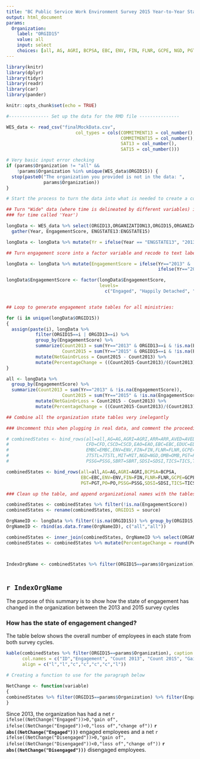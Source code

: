 ```yaml
---
title: "BC Public Service Work Environment Survey 2015 Year-to-Year State of Engagement"
output: html_document
params:
  Organization: 
    label: "ORGID15"
    value: all
    input: select
    choices: [all, AG, AGRI, BCPSA, EBC, ENV, FIN, FLNR, GCPE, NGD, PGT, PO, PSSG, SDSI, TICS]
---
```


```r
library(knitr)
library(dplyr)
library(tidyr)
library(readr)
library(car)
library(pander)

knitr::opts_chunk$set(echo = TRUE)

#--------------- Set up the data for the RMD file ---------------

WES_data <- read_csv("finalMockData.csv", 
                          col_types = cols(COMMITMENT13 = col_number(), 
                                           COMMITMENT15 = col_number(),
                                           SAT13 = col_number(), 
                                           SAT15 = col_number()))

# Very basic input error checking
if (params$Organization != "all" &&
    !params$Organization %in% unique(WES_data$ORGID15)) {
  stop(paste0("The organization you provided is not in the data: ",
              params$Organization))
}

# Start the process to turn the data into what is needed to create a combined dataset

## Turn "Wide" data (where time is delineated by different variables) into "Long" data (where there is a variable
### for time called 'Year') 

longData <- WES_data %>% select(ORGID13,ORGANIZATION13,ORGID15,ORGANIZATION15, ENGSTATE13, ENGSTATE15) %>% 
  gather(Year, EngagementScore, ENGSTATE13:ENGSTATE15)

longData <- longData %>% mutate(Yr = ifelse(Year == "ENGSTATE13", "2013", "2015" ))

## Turn engagement score into a factor variable and recode to text labels

longData <- longData %>% mutate(EngagementScore = ifelse(Yr=="2013" & !is.na(ORGID13) & is.na(EngagementScore), "Non Respondents",
                                                         ifelse(Yr=="2015" & !is.na(ORGID15) & is.na(EngagementScore), "Non Respondents", EngagementScore)))

longData$EngagementScore <- factor(longData$EngagementScore,
                                   levels=
                                     c("Engaged", "Happily Detached", "Unhappily Dedicated", "Disengaged", "Non Respondents"))


## Loop to generate engagement state tables for all ministries:

for (i in unique(longData$ORGID15))
{
  assign(paste(i), longData %>% 
           filter(ORGID15==i | ORGID13==i) %>% 
           group_by(EngagementScore) %>% 
           summarize(Count2013 = sum(Yr=="2013" & ORGID13==i & !is.na(EngagementScore)), 
                     Count2015 = sum(Yr=="2015" & ORGID15==i & !is.na(EngagementScore))) %>% 
           mutate(NetGainOrLoss = Count2015 - Count2013) %>% 
           mutate(PercentageChange = ((Count2015-Count2013)/(Count2013))* 100))
}

all <- longData %>%
  group_by(EngagementScore) %>% 
  summarize(Count2013 = sum(Yr=="2013" & !is.na(EngagementScore)), 
                     Count2015 = sum(Yr=="2015" & !is.na(EngagementScore))) %>% 
           mutate(NetGainOrLoss = Count2015 - Count2013) %>% 
           mutate(PercentageChange = ((Count2015-Count2013)/(Count2013))* 100)

## Combine all the organization state tables very inelegantly

### Uncomment this when plugging in real data, and comment the proceeding block of code instead

# combinedStates <- bind_rows(all=all,AG=AG,AGRI=AGRI,ARR=ARR,AVED=AVED,BCPSA=BCPSA,
#                             CFD=CFD,CSCD=CSCD,EAO=EAO,EBC=EBC,EDUC=EDUC,EM=EM,
#                             EMBC=EMBC,ENV=ENV,FIN=FIN,FLNR=FLNR,GCPE=GCPE,HLTH=HLTH,
#                             JTSTL=JTSTL,MIT=MIT,NGD=NGD,OMB=OMB,PGT=PGT,PO=PO,
#                             PSSG=PSSG,SBRT=SBRT,SDSI=SDSI,TICS=TICS,TRAN=TRAN, .id="source")

combinedStates <- bind_rows(all=all,AG=AG,AGRI=AGRI,BCPSA=BCPSA,
                            EBC=EBC,ENV=ENV,FIN=FIN,FLNR=FLNR,GCPE=GCPE,NGD=NGD,
                            PGT=PGT,PO=PO,PSSG=PSSG,SDSI=SDSI,TICS=TICS, .id="source")

### Clean up the table, and append organizational names with the tables

combinedStates <- combinedStates %>% filter(!is.na(EngagementScore))
combinedStates <- rename(combinedStates, ORGID15 = source)

OrgNameID <- longData %>% filter(!is.na(ORGID15)) %>% group_by(ORGID15,ORGANIZATION15) %>% summarise()
OrgNameID <- rbind(as.data.frame(OrgNameID), c("all","all"))

combinedStates <- inner_join(combinedStates, OrgNameID %>% select(ORGANIZATION15, ORGID15), by = "ORGID15")
combinedStates <- combinedStates %>% mutate(PercentageChange = round(PercentageChange,digits=2))



IndexOrgName <- combinedStates %>% filter(ORGID15==params$Organization) %>% select(ORGANIZATION15) %>% distinct()
 

```

## `r IndexOrgName`

The purpose of this summary is to show how the state of engagement has changed in the organization between the 2013 and 2015 survey cycles

### How has the state of engagement changed?

The table below shows the overall number of employees in each state from both survey cycles.

```r


kable(combinedStates %>% filter(ORGID15==params$Organization), caption = "Table 1: Organizational Engagement State", digits = 2, 
      col.names = c("ID","Engagement", "Count 2013", "Count 2015", "Gain/Loss", "Change (%)", "Organization"), 
      align = c("l","l","c","c","c","c","l"))

# Creating a function to use for the paragraph below 

NetChange <- function(variable) 
{
combinedStates %>% filter(ORGID15==params$Organization) %>% filter(EngagementScore==variable) %>% select(NetGainOrLoss)
}

```


Since 2013, the organization has had a net `r ifelse((NetChange("Engaged"))>0,"gain of", ifelse((NetChange("Engaged"))<0,"loss of","change of"))` **`r abs((NetChange("Engaged")))`** engaged employees and a net `r ifelse((NetChange("Disengaged"))>0,"gain of", ifelse((NetChange("Disengaged"))<0,"loss of","change of"))` **`r abs((NetChange("Disengaged")))`** disengaged employees.
